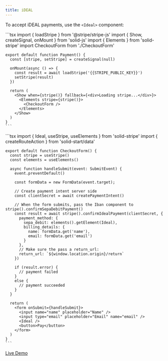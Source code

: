 ```yaml
---
title: iDEAL
---
```



To accept iDEAL payments, use the `<Ideal>` component:

<Tabs>
  <TabItem label="Payment.tsx">
    ```tsx
    import { loadStripe } from '@stripe/stripe-js'
    import { Show, createSignal, onMount } from 'solid-js'
    import { Elements } from 'solid-stripe'
    import CheckoutForm from './CheckoutForm'

    export default function Payment() {
      const [stripe, setStripe] = createSignal(null)

      onMount(async () => {
        const result = await loadStripe('{{STRIPE_PUBLIC_KEY}}')
        setStripe(result)
      })

      return (
        <Show when={stripe()} fallback={<div>Loading stripe...</div>}>
          <Elements stripe={stripe()}>
            <CheckoutForm />
          </Elements>
        </Show>
      )
    }
    ```
  </TabItem>
  <TabItem label="CheckoutForm.tsx">
    ```tsx
    import { Ideal, useStripe, useElements } from 'solid-stripe'
    import { createRouteAction } from 'solid-start/data'

    export default function CheckoutForm() {
      const stripe = useStripe()
      const elements = useElements()

      async function handleSubmit(event: SubmitEvent) {
        event.preventDefault()

        const formData = new FormData(event.target);

        // Create payment intent server side
        const clientSecret = await createPaymentIntent()

        // When the form submits, pass the Iban component to stripe().confirmSepaDebitPayment()
        const result = await stripe().confirmIdealPayment(clientSecret, {
          payment_method: {
            sepa_debit: elements().getElement(Ideal),
            billing_details: {
              name: formData.get('name'),
              email: formData.get('email')
            }
          },
          // Make sure the pass a return_url:
          return_url: `${window.location.origin}/return`
        })

        if (result.error) {
          // payment failed
        }
        else {
          // payment succeeded
        }
      }

      return (
        <form onSubmit={handleSubmit}>
          <input name="name" placeholder="Name" />
          <input type="email" placeholder="Email" name="email" />
          <Ideal />
          <button>Pay</button>
        </form>
      )
    }
    ```
  </TabItem>
</Tabs>

[Live Demo](https://solid-stripe.vercel.app/ideal)
